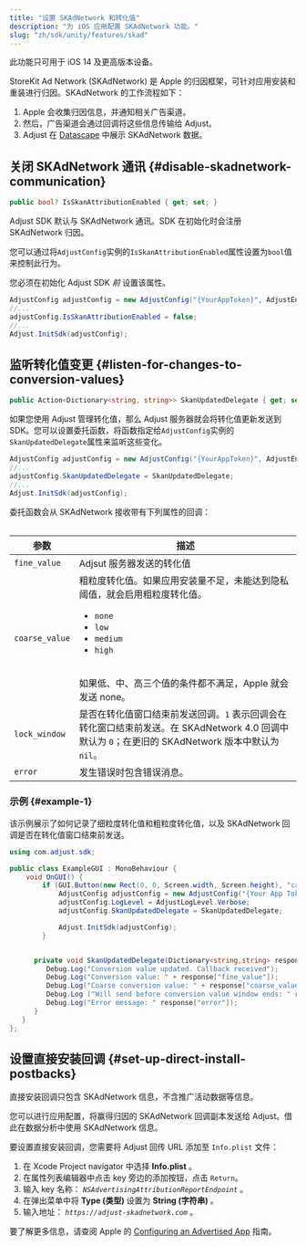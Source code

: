 ```yaml
---
title: "设置 SKAdNetwork 和转化值"
description: "为 iOS 应用配置 SKAdNetwork 功能。"
slug: "zh/sdk/unity/features/skad"
---
```


<Callout type="important">

此功能只可用于 iOS 14 及更高版本设备。

</Callout>

StoreKit Ad Network \(SKAdNetwork\) 是 Apple 的归因框架，可针对应用安装和重装进行归因。SKAdNetwork 的工作流程如下：

1. Apple 会收集归因信息，并通知相关广告渠道。
2. 然后，广告渠道会通过回调将这些信息传输给 Adjust。
3. Adjust 在 [Datascape](https://help.adjust.com/zh/suite/article/datascape) 中展示 SKAdNetwork 数据。

## 关闭 SKAdNetwork 通讯 {#disable-skadnetwork-communication}

<CodeBlock title="属性声明">

```cs
public bool? IsSkanAttributionEnabled { get; set; }
```

</CodeBlock>

Adjust SDK 默认与 SKAdNetwork 通讯。SDK 在初始化时会注册 SKAdNetwork 归因。

您可以通过将`AdjustConfig`实例的`IsSkanAttributionEnabled`属性设置为`bool`值来控制此行为。

<Callout type="important">

您必须在初始化 Adjust SDK _前_ 设置该属性。

</Callout>

```cs
AdjustConfig adjustConfig = new AdjustConfig("{YourAppToken}", AdjustEnvironment.Sandbox, true);
//...
adjustConfig.IsSkanAttributionEnabled = false;
//...
Adjust.InitSdk(adjustConfig);
```

## 监听转化值变更 {#listen-for-changes-to-conversion-values}

<CodeBlock title="属性声明">

```cs
public Action<Dictionary<string, string>> SkanUpdatedDelegate { get; set; }
```

</CodeBlock>

如果您使用 Adjust 管理转化值，那么 Adjust 服务器就会将转化值更新发送到 SDK。您可以设置委托函数，将函数指定给`AdjustConfig`实例的`SkanUpdatedDelegate`属性来监听这些变化。

```cs
AdjustConfig adjustConfig = new AdjustConfig("{YourAppToken}", AdjustEnvironment.Sandbox, true);
//...
adjustConfig.SkanUpdatedDelegate = SkanUpdatedDelegate;
//...
Adjust.InitSdk(adjustConfig);
```

委托函数会从 SKAdNetwork 接收带有下列属性的回调：

<Table autoWidth="1,2">

| 参数           | 描述                                                                                                                                                                                                           |
| -------------- | -------------------------------------------------------------------------------------------------------------------------------------------------------------------------------------------------------------- |
| `fine_value`   | Adjsut 服务器发送的转化值                                                                                                                                                                                      |
| `coarse_value` | 粗粒度转化值。如果应用安装量不足，未能达到隐私阈值，就会启用粗粒度转化值。<ul><li>`none`</li><li>`low`</li><li>`medium`</li><li>`high`</li></ul><br/>如果低、中、高三个值的条件都不满足，Apple 就会发送 none。 |
| `lock_window`  | 是否在转化值窗口结束前发送回调。`1` 表示回调会在转化窗口结束前发送。在 SKAdNetwork 4\.0 回调中默认为 `0`；在更旧的 SKAdNetwork 版本中默认为 `nil`。                                                            |
| `error`        | 发生错误时包含错误消息。                                                                                                                                                                                       |

</Table>

### 示例 {#example-1}

该示例展示了如何记录了细粒度转化值和粗粒度转化值，以及 SKAdNetwork 回调是否在转化值窗口结束前发送。

```cs
using com.adjust.sdk;

public class ExampleGUI : MonoBehaviour {
    void OnGUI() {
        if (GUI.Button(new Rect(0, 0, Screen.width, Screen.height), "callback")) {
            AdjustConfig adjustConfig = new AdjustConfig("{Your App Token}", AdjustEnvironment.Sandbox);
            adjustConfig.LogLevel = AdjustLogLevel.Verbose;
            adjustConfig.SkanUpdatedDelegate = SkanUpdatedDelegate;

            Adjust.InitSdk(adjustConfig);
        }


      private void SkanUpdatedDelegate(Dictionary<string,string> response) {
         Debug.Log("Conversion value updated. Callback received");
         Debug.Log("Conversion value: " + response["fine_value"]);
         Debug.Log("Coarse conversion value: " + response["coarse_value"]);
         Debug.Log ("Will send before conversion value window ends: " response["lock_window"]);
         Debug.Log("Error message: " response["error"]);
      }
   }
};
```

## 设置直接安装回调 {#set-up-direct-install-postbacks}

<Callout type="note">

直接安装回调只包含 SKAdNetwork 信息，不含推广活动数据等信息。

</Callout>

您可以进行应用配置，将赢得归因的 SKAdNetwork 回调副本发送给 Adjust。借此在数据分析中使用 SKAdNetwork 信息。

要设置直接安装回调，您需要将 Adjust 回传 URL 添加至 `Info.plist` 文件：

1. 在 Xcode Project navigator 中选择 **Info.plist** 。
2. 在属性列表编辑器中点击 key 旁边的添加按钮，点击 `Return`。
3. 输入 key 名称： _`NSAdvertisingAttributionReportEndpoint`_ 。
4. 在弹出菜单中将 **Type \(类型\)** 设置为 **String \(字符串\)** 。
5. 输入地址： _`https://adjust-skadnetwork.com`_ 。

<Callout type="seealso">

要了解更多信息，请查阅 Apple 的 [Configuring an Advertised App](https://developer.apple.com/documentation/storekit/skadnetwork/configuring_an_advertised_app) 指南。

</Callout>
